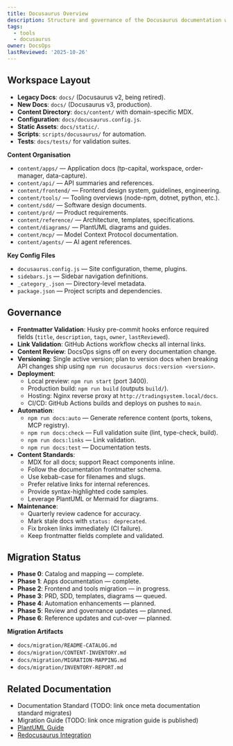 ```yaml
---
title: Docusaurus Overview
description: Structure and governance of the Docusaurus documentation workspace.
tags:
  - tools
  - docusaurus
owner: DocsOps
lastReviewed: '2025-10-26'
---
```

## Workspace Layout

- **Legacy Docs**: `docs/` (Docusaurus v2, being retired).
- **New Docs**: `docs/` (Docusaurus v3, production).
- **Content Directory**: `docs/content/` with domain-specific MDX.
- **Configuration**: `docs/docusaurus.config.js`.
- **Static Assets**: `docs/static/`.
- **Scripts**: `scripts/docusaurus/` for automation.
- **Tests**: `docs/tests/` for validation suites.

**Content Organisation**

- `content/apps/` — Application docs (tp-capital, workspace, order-manager, data-capture).
- `content/api/` — API summaries and references.
- `content/frontend/` — Frontend design system, guidelines, engineering.
- `content/tools/` — Tooling overviews (node-npm, dotnet, python, etc.).
- `content/sdd/` — Software design documents.
- `content/prd/` — Product requirements.
- `content/reference/` — Architecture, templates, specifications.
- `content/diagrams/` — PlantUML diagrams and guides.
- `content/mcp/` — Model Context Protocol documentation.
- `content/agents/` — AI agent references.

**Key Config Files**

- `docusaurus.config.js` — Site configuration, theme, plugins.
- `sidebars.js` — Sidebar navigation definitions.
- `_category_.json` — Directory-level metadata.
- `package.json` — Project scripts and dependencies.

## Governance

- **Frontmatter Validation**: Husky pre-commit hooks enforce required fields (`title`, `description`, `tags`, `owner`, `lastReviewed`).
- **Link Validation**: GitHub Actions workflow checks all internal links.
- **Content Review**: DocsOps signs off on every documentation change.
- **Versioning**: Single active version; plan to version docs when breaking API changes ship using `npm run docusaurus docs:version <version>`.
- **Deployment**:
  - Local preview: `npm run start` (port 3400).
  - Production build: `npm run build` (outputs `build/`).
  - Hosting: Nginx reverse proxy at `http://tradingsystem.local/docs`.
  - CI/CD: GitHub Actions builds and deploys on pushes to `main`.
- **Automation**:
  - `npm run docs:auto` — Generate reference content (ports, tokens, MCP registry).
  - `npm run docs:check` — Full validation suite (lint, type-check, build).
  - `npm run docs:links` — Link validation.
  - `npm run docs:test` — Documentation tests.
- **Content Standards**:
  - MDX for all docs; support React components inline.
  - Follow the documentation frontmatter schema.
  - Use kebab-case for filenames and slugs.
  - Prefer relative links for internal references.
  - Provide syntax-highlighted code samples.
  - Leverage PlantUML or Mermaid for diagrams.
- **Maintenance**:
  - Quarterly review cadence for accuracy.
  - Mark stale docs with `status: deprecated`.
  - Fix broken links immediately (CI failure).
  - Keep frontmatter fields complete and validated.

## Migration Status

- **Phase 0**: Catalog and mapping — complete.
- **Phase 1**: Apps documentation — complete.
- **Phase 2**: Frontend and tools migration — in progress.
- **Phase 3**: PRD, SDD, templates, diagrams — queued.
- **Phase 4**: Automation enhancements — planned.
- **Phase 5**: Review and governance updates — planned.
- **Phase 6**: Reference updates and cut-over — planned.

**Migration Artifacts**

- `docs/migration/README-CATALOG.md`
- `docs/migration/CONTENT-INVENTORY.md`
- `docs/migration/MIGRATION-MAPPING.md`
- `docs/migration/INVENTORY-REPORT.md`

## Related Documentation

- Documentation Standard (TODO: link once meta documentation standard migrates)
- Migration Guide (TODO: link once migration guide is published)
- [PlantUML Guide](../plantuml/overview)
- [Redocusaurus Integration](../redocusaurus/overview)
